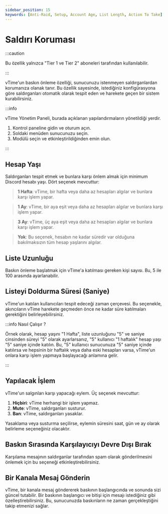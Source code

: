 ```yaml
---
sidebar_position: 15
keywords: [Anti-Raid, Setup, Account Age, List Length, Action To Take]
---
```


# Saldırı Koruması

:::caution

Bu özellik yalnızca "Tier 1 ve Tier 2" aboneleri tarafından kullanılabilir.

:::

vTime'un baskın önleme özelliği, sunucunuzu istenmeyen saldırganlardan korumanıza olanak tanır. Bu özellik sayesinde, istediğiniz konfigürasyona göre saldırganları otomatik olarak tespit eden ve harekete geçen bir sistem kurabilirsiniz.

:::info

vTime Yönetim Paneli, burada açıklanan yapılandırmaların yönetildiği yerdir.

1. Kontrol paneline gidin ve oturum açın.
2. Soldaki menüden sunucunuzu seçin.
3. Modülü seçin ve etkinleştirildiğinden emin olun.

:::

## Hesap Yaşı

Saldırganları tespit etmek ve bunlara karşı önlem almak için minimum Discord hesabı yaşı. Dört seçenek mevcuttur:

> **1 Hafta**: vTime, bir hafta veya daha az hesapları algılar ve bunlara karşı işlem yapar.

> **1 Ay**: vTime, bir aya eşit veya daha az hesapları algılar ve bunlara karşı işlem yapar.

> **3 Ay**: vTime, üç aya eşit veya daha az hesapları algılar ve bunlara karşı işlem yapar.

> **Yok**: Bu seçenek, hesabın ne kadar süredir var olduğuna bakılmaksızın tüm hesap yaşlarını algılar.

## Liste Uzunluğu

Baskın önleme başlatmak için vTime'a katılması gereken kişi sayısı. Bu, 5 ile 100 arasında ayarlanabilir.

## Listeyi Doldurma Süresi (Saniye)

vTime'un katılan kullanıcıları tespit edeceği zaman çerçevesi. Bu seçenekle, akıncıların vTime harekete geçmeden önce ne kadar süre katılmaları gerektiğini belirleyebilirsiniz.

:::info Nasıl Çalışır ?

Örnek olarak, hesap yaşını "1 Hafta", liste uzunluğunu "5" ve saniye cinsinden süreyi "5" olarak ayarlarsanız, "5" kullanıcı "1 haftalık" hesap yaşı "5" saniye içinde katılın. Bu, "5" kullanıcı sunucunuza "5" saniye içinde katılırsa ve hepsinin bir haftalık veya daha eski hesapları varsa, vTime'un onlara karşı işlem yapmaya başlayacağı anlamına gelir.

:::

## Yapılacak İşlem

vTime'un salgınları karşı yapacağı eylem. Üç seçenek mevcuttur:

1. **Hiçbiri**: vTime herhangi bir işlem yapmaz.
2. **Mute**: vTime, saldırganları susturur.
3. **Ban**: vTime, saldırganları yasaklar.

Yasaklama veya susturma seçilirse, eylemin süresini saat, gün ve ay olarak belirleme seçeneğiniz olacaktır.

## Baskın Sırasında Karşılayıcıyı Devre Dışı Bırak

Karşılama mesajının saldırganlar tarafından spam olarak gönderilmesini önlemek için bu seçeneği etkinleştirebilirsiniz.

## Bir Kanala Mesaj Gönderin

vTime, bir kanala mesaj göndererek baskının başlangıcında ve sonunda sizi güncel tutabilir. Bir baskının başlangıcı ve bitişi için mesajı istediğiniz gibi özelleştirebilirsiniz. Bu, sunucunuzda baskınların ne zaman gerçekleştiğini takip etmenizi sağlar.

